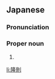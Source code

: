 ==Japanese==
{{ja-kanjitab|たか|のり}}

===Pronunciation===
{{ja-pron|たかのり}}

===Proper noun===
{{ja-pos|proper|たかのり}}

# {{given name|male|lang=ja|sort=たかのり}}

[[li:隆則]]